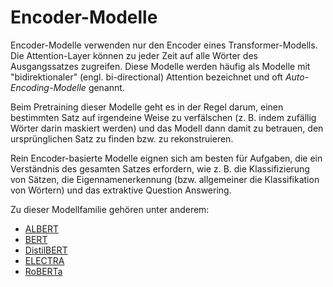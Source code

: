 # Encoder-Modelle

<Youtube id="MUqNwgPjJvQ" />

Encoder-Modelle verwenden nur den Encoder eines Transformer-Modells. Die Attention-Layer können zu jeder Zeit auf alle Wörter des Ausgangssatzes zugreifen. Diese Modelle werden häufig als Modelle mit "bidirektionaler" (engl. bi-directional) Attention bezeichnet und oft *Auto-Encoding-Modelle* genannt.

Beim Pretraining dieser Modelle geht es in der Regel darum, einen bestimmten Satz auf irgendeine Weise zu verfälschen (z. B. indem zufällig Wörter darin maskiert werden) und das Modell dann damit zu betrauen, den ursprünglichen Satz zu finden bzw. zu rekonstruieren.

Rein Encoder-basierte Modelle eignen sich am besten für Aufgaben, die ein Verständnis des gesamten Satzes erfordern, wie z. B. die Klassifizierung von Sätzen, die Eigennamenerkennung (bzw. allgemeiner die Klassifikation von Wörtern) und das extraktive Question Answering.

Zu dieser Modellfamilie gehören unter anderem:

- [ALBERT](https://huggingface.co/transformers/model_doc/albert.html)
- [BERT](https://huggingface.co/transformers/model_doc/bert.html)
- [DistilBERT](https://huggingface.co/transformers/model_doc/distilbert.html)
- [ELECTRA](https://huggingface.co/transformers/model_doc/electra.html)
- [RoBERTa](https://huggingface.co/transformers/model_doc/roberta.html)

